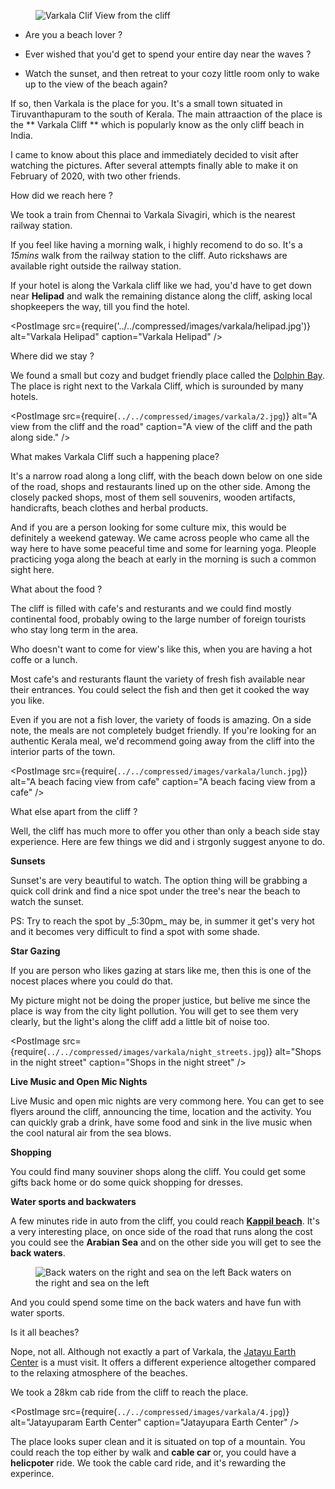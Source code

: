 
<figure>
  <img
  className="landingImage"
  src={require(`../../compressed/images/varkala/3.jpg`)}
  alt="Varkala Clif"
/>
  <figurecaption>View from the cliff</figurecaption>
</figure>



- Are you a beach lover ?

- Ever wished that you'd get to spend your entire day near the waves ?

- Watch the sunset, and then retreat to your cozy little room only to wake up to the view of the beach again?

If so, then Varkala is the place for you. It's a small town situated in Tiruvanthapuram to the south of Kerala.
The main attraaction of the place is the ** Varkala Cliff ** which is popularly know as the only cliff beach in India.

I came to know about this place and immediately decided to visit after watching the pictures. After several attempts finally able to make it on February of 2020, with two other friends.

<PostSubHeader>How did we reach here ?</PostSubHeader>

<div className="splitPost">
<p>

We took a train from Chennai to Varkala Sivagiri, which is the nearest railway station.

If you feel like having a morning walk, i highly recomend to do so. It's a _15mins_ walk from the railway station to the cliff.
Auto rickshaws are available right outside the railway station.

If your hotel is along the Varkala cliff like we had, you'd have to get down near **Helipad** and walk the remaining distance along the cliff, asking local shopkeepers the way, till you find the hotel.

</p>

<PostImage
  src={require('../../compressed/images/varkala/helipad.jpg')}
  alt="Varkala Helipad"
  caption="Varkala Helipad"
/>

</div>



<PostSubHeader>Where did we stay ?</PostSubHeader>

We found a small but cozy and budget friendly place called the [Dolphin Bay](https://www.google.com/maps/uv?hl=en&pb=!1s0x3b05ef1ad006e1db%3A0x2daa04519d199e58!3m1!7e115!4shttps%3A%2F%2Flh5.googleusercontent.com%2Fp%2FAF1QipOzkBM5NysmOOM3nNXWlutluilQii5v3U5lZxp1%3Dw240-h320-k-no!5sdolphin%20bay%20varkala%20-%20Google%20Search!15sCAQ&imagekey=!1e10!2sAF1QipOzkBM5NysmOOM3nNXWlutluilQii5v3U5lZxp1&sa=X&ved=2ahUKEwjAo_S33LDpAhVFzDgGHe2nDWwQoiowDHoECBQQBg).
The place is right next to the Varkala Cliff, which is surounded by many hotels.

<div className="splitPost">

<PostImage
  src={require(`../../compressed/images/varkala/2.jpg`)}
  alt="A view from the cliff and the road"
  caption="A view of the cliff and the path along side."
/>

<div>
<PostSubHeader> What makes Varkala Cliff such a happening place?</PostSubHeader>

It's a narrow road along a long cliff, with the beach down below on one side of the road, shops and restaurants lined up on the other side.
Among the closely packed shops, most of them sell souvenirs, wooden artifacts, handicrafts, beach clothes and herbal products.

And if you are a person looking for some culture mix, this would be definitely a weekend gateway.
We came across people who came all the way here to have some peaceful time and some for learning yoga. Pleople practicing yoga along the beach at early in the morning is such a common sight here.
</div>

</div>


<PostSubHeader> What about the food ? </PostSubHeader>

<div className="splitPost">

<p>
The cliff is filled with cafe's and resturants and we could find mostly continental food, probably owing to the large number of foreign tourists who stay long term in the area.

Who doesn't want to come for view's like this, when you are having a hot coffe or a lunch.

Most cafe's and resturants flaunt the variety of fresh fish available near their entrances. You could select the fish and then get it cooked the way you like.

Even if you are not a fish lover, the variety of foods is amazing. On a side note, the meals are not completely budget friendly.
If you're looking for an authentic Kerala meal, we'd recommend going away from the cliff into the interior parts of the town.

</p>

<PostImage
  src={require(`../../compressed/images/varkala/lunch.jpg`)}
  alt="A beach facing view from cafe"
  caption="A beach facing view from a cafe"
/>
</div>


<PostSubHeader> What else apart from the cliff ? </PostSubHeader>

Well, the cliff has much more to offer you other than only a beach side stay experience. Here are few things we did and i strgonly suggest anyone to do.

<div className="splitPost">
<p>

**Sunsets**

Sunset's are very beautiful to watch. The option thing will be grabbing a quick coll drink and find a nice spot under the tree's near the beach to watch the sunset.

<Suggestion>
  PS: Try to reach the spot by _5:30pm_ may be, in summer it get's very hot and
  it becomes very difficult to find a spot with some shade.
</Suggestion>

**Star Gazing**

If you are person who likes gazing at stars like me, then this is one of the nocest places where you could do that.

</p>
<PostImage
  src={require(`../../compressed/images/varkala/stars.jpeg`)}
  alt="Stars in the night sky"
  caption="Stars in the night sky"
/>
</div>

My picture might not be doing the proper justice, but belive me since the place is way from the city light pollution.
You will get to see them very clearly, but the light's along the cliff add a little bit of noise too.

<div className="splitPost">

<PostImage
  src={require(`../../compressed/images/varkala/night_streets.jpg`)}
  alt="Shops in the night street"
  caption="Shops in the night street"
/>


<p>

**Live Music and Open Mic Nights**

Live Music and open mic nights are very commong here. You can get to see flyers around the cliff, announcing the time, location and the activity.
You can quickly grab a drink, have some food and sink in the live music when the cool natural air from the sea blows.

**Shopping**

You could find many souviner shops along the cliff. You could get some gifts back home or do some quick shopping for dresses.

</p>

</div>

**Water sports and backwaters**

A few minutes ride in auto from the cliff, you could reach **[Kappil beach](https://www.google.com/maps/place/Kappil+Beach,+Kerala/data=!4m2!3m1!1s0x3b05ef871cecadd3:0xb0887b7d70708538?sa=X&ved=2ahUKEwj3vZyf7LHpAhVPwjgGHdlCCkYQ8gEwHnoECBMQBA)**.
It's a very interesting place, on once side of the road that runs along the cost you could see the **Arabian Sea** and on the other side you will get to see the **back waters**.

<figure>
  <img
    src={require(`../../compressed/images/varkala/kappil_beach.jpg`)}
    alt="Back waters on the right and sea on the left"
    style={{ width: '100%' }}
  />
  <figurecaption>Back waters on the right and sea on the left</figurecaption>
</figure>

And you could spend some time on the back waters and have fun with water sports.

<PostSubHeader> Is it all beaches? </PostSubHeader>

Nope, not all. Although not exactly a part of Varkala, the [Jatayu Earth Center](https://www.google.com/maps/place/Jatayu+Earth's+Center/@8.8605987,76.8669812,15z/data=!4m2!3m1!1s0x0:0x77a24d56f5a90c70?sa=X&ved=2ahUKEwjtmI7k7LHpAhXsxzgGHYAdBQYQ_BIwI3oECBQQCA) is a must visit. It offers a different experience altogether compared to the relaxing atmosphere of the beaches.

We took a 28km cab ride from the cliff to reach the place.

<PostImage
  src={require(`../../compressed/images/varkala/4.jpg`)}
  alt="Jatayuparam Earth Center"
  caption="Jatayupara Earth Center"
/>

The place looks super clean and it is situated on top of a mountain.
You could reach the top either by walk and **cable car** or, you could have a **helicpoter** ride. We took the cable card ride, and it's rewarding the experince.

<!-- **Cable cars**

<PostImage
  src={require(`../../compressed/images/varkala/cable_cars.jpg`)}
  alt="Jatayuparam Earth Center"
  caption="Jatayupara Earth Center"
/> -->
